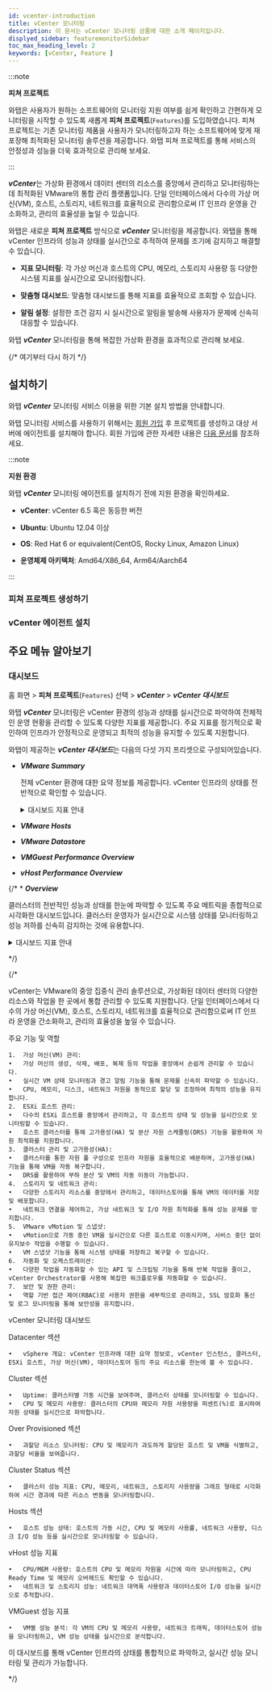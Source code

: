 ```yaml
---
id: vcenter-introduction
title: vCenter 모니터링
description: 이 문서는 vCenter 모니터링 상품에 대한 소개 페이지입니다.
displyed_sidebar: featuremonitorSidebar
toc_max_heading_level: 2
keywords: [vCenter, Feature ]
---
```


:::note

**피쳐 프로젝트**<ScrollToLink anchor='feature-project' />

와탭은 사용자가 원하는 소프트웨어의 모니터링 지원 여부를 쉽게 확인하고 간편하게 모니터링을 시작할 수 있도록 새롭게 **피쳐 프로젝트**(<code class='Features'>Features</code>)를 도입하였습니다. 피쳐 프로젝트는 기존 모니터링 제품을 사용자가 모니터링하고자 하는 소프트웨어에 맞게 재포장해 최적화된 모니터링 솔루션을 제공합니다. 와탭 피쳐 프로젝트를 통해 서비스의 안정성과 성능을 더욱 효과적으로 관리해 보세요. 

:::

***vCenter***는 가상화 환경에서 데이터 센터의 리소스를 중앙에서 관리하고 모니터링하는 데 최적화된 VMware의 통합 관리 플랫폼입니다. 단일 인터페이스에서 다수의 가상 머신(VM), 호스트, 스토리지, 네트워크를 효율적으로 관리함으로써 IT 인프라 운영을 간소화하고, 관리의 효율성을 높일 수 있습니다.

와탭은 새로운 **피쳐 프로젝트** 방식으로 ***vCenter*** 모니터링을 제공합니다. 와탭을 통해 vCenter 인프라의 성능과 상태를 실시간으로 추적하여 문제를 조기에 감지하고 해결할 수 있습니다.

* **지표 모니터링**: 각 가상 머신과 호스트의 CPU, 메모리, 스토리지 사용량 등 다양한 시스템 지표를 실시간으로 모니터링합니다.

* **맞춤형 대시보드**: 맞춤형 대시보드를 통해 지표를 효율적으로 조회할 수 있습니다.

* **알림 설정**: 설정한 조건 감지 시 실시간으로 알림을 발송해 사용자가 문제에 신속히 대응할 수 있습니다.

와탭 ***vCenter*** 모니터링을 통해 복잡한 가상화 환경을 효과적으로 관리해 보세요.

{/* 여기부터 다시 하기 */}

## 설치하기 

와탭 ***vCenter*** 모니터링 서비스 이용을 위한 기본 설치 방법을 안내합니다. 

와탭 모니터링 서비스를 사용하기 위해서는 [회원 가입](https://www.whatap.io/ko/signup/) 후 프로젝트를 생성하고 대상 서버에 에이전트를 설치해야 합니다. 회원 가입에 관한 자세한 내용은 [다음 문서](../account/account-manage)를 참조하세요. 

:::note 

**지원 환경**<ScrollToLink anchor='vcenter-supported-env' />

와탭 ***vCenter*** 모니터링 에이전트를 설치하기 전에 지원 환경을 확인하세요. 

* **vCenter**: vCenter 6.5 혹은 동등한 버전

* **Ubuntu**: Ubuntu 12.04 이상

* **OS**: Red Hat 6 or equivalent(CentOS, Rocky Linux, Amazon Linux)

* **운영체제 아키텍처**: Amd64/X86_64, Arm64/Aarch64

:::

### 피쳐 프로젝트 생성하기 


<CreateFeature /> 

### vCenter 에이전트 설치

<InstallFeature name='vCenter 에이전트 설치' />

## 주요 메뉴 알아보기 

### 대시보드 

홈 화면 > **피쳐 프로젝트**(<code class='Features'>Features</code>) 선택 > ***vCenter*** > ***vCenter 대시보드***

와탭 ***vCenter*** 모니터링은 vCenter 환경의 성능과 상태를 실시간으로 파악하여 전체적인 운영 현황을 관리할 수 있도록 다양한 지표를 제공합니다. 주요 지표를 정기적으로 확인하여 인프라가 안정적으로 운영되고 최적의 성능을 유지할 수 있도록 지원합니다.

와탭이 제공하는 ***vCenter 대시보드***는 다음의 다섯 가지 프리셋으로 구성되어있습니다.

* ***VMware Summary***

  전체 vCenter 환경에 대한 요약 정보를 제공합니다. vCenter 인프라의 상태를 전반적으로 확인할 수 있습니다.

  <details>
  <summary>대시보드 지표 안내 </summary>

  #### Datacenter

  * vSphere Overview: vCenter 환경에 대한 핵심 지표를 요약하여 제공합니다.

    * ***vCenter***: 모니터링 중인 vCenter 인스턴스의 수를 나타냅니다.

    * ***Cluster***: 관리 중인 클러스터의 총 수를 보여줍니다.

    * ***ESXi Host***: 현재 관리 중인 ESXi 호스트의 수를 표시합니다.

    * ***VM(Virtual Machines)***: 모니터링 중인 가상 머신(VM)의 총 수를 나타냅니다.

    * ***Datastore***: 현재 관리 중인 데이터스토어의 수를 표시합니다.

  </details>

* ***VMware Hosts***

* ***VMware Datastore***

* ***VMGuest Performance Overview***

* ***vHost Performance Overview***



{/* * ***Overview*** 

  클러스터의 전반적인 성능과 상태를 한눈에 파악할 수 있도록 주요 메트릭을 종합적으로 시각화한 대시보드입니다. 클러스터 운영자가 실시간으로 시스템 상태를 모니터링하고 성능 저하를 신속히 감지하는 것에 유용합니다.

  <details>
  <summary>대시보드 지표 안내 </summary>

  ##### 대시보드 상단 요약 정보

  * ***CPU***: 클러스터에서 사용 중인 CPU 코어의 수를 표시합니다.

  * ***Memory***: 클러스터에서 사용 중인 총 메모리 용량과 현재 메모리 사용량을 나타냅니다.

  * ***ZooKeeper***: 현재 운영 중인 ZooKeeper 인스턴스의 수와 가용 상태를 보여줍니다.

  * ***Broker***: 활성화된 브로커의 수와 상태를 표시합니다.

  * ***Bookies***: 아파치 펄사에서 사용하는 BookKeeper 노드(Bookies)의 수와 상태를 나타냅니다.

  * ***Broker Storage Size***: 브로커에 저장된 데이터의 총 용량을 보여줍니다.

  * ***Backlog***: 처리되지 않은 메시지의 총 크기를 표시하여 메시지 처리의 지연 상태를 파악할 수 있습니다.

  ##### 성능 그래프 

  * ***Messaging Storage***: 시간에 따른 메시지 저장소 사용량을 표시하여 저장소 용량 변동성을 추적합니다.

  * ***Message Rate(msg/s)***: 초당 처리되는 메시지 수를 그래프로 보여주며, 클러스터의 메시지 처리 속도를 모니터링합니다.

  * ***Messaging Backlog***: 시간 경과에 따라 처리되지 않고 대기 중인 메시지의 수를 시각화하여, 메시지 처리 지연을 신속히 파악할 수 있습니다.

  * ***Throughput(bytes/s)***: 초당 처리된 데이터의 양을 나타내며, 클러스터의 데이터 처리 능력을 평가합니다.

  * ***Replication Backlog***: 다른 데이터 센터로 복제되지 않고 대기 중인 메시지의 수를 보여줍니다.

  * ***Replication Throughput***: 데이터 복제 과정에서 초당 처리되는 데이터 양을 나타냅니다.

  * ***Replication Rate***: 복제 메시지의 전송 속도를 보여줍니다.

  * ***Subscription Unacked Messages***: 구독된 메시지 중 아직 확인되지 않은(Unacked) 메시지의 수를 나타냅니다.

  ##### 상위 10개 항목 백로그

  * ***Top 10 topics backlog***: 백로그가 가장 많은 상위 10개의 토픽을 나열하여 메시지 지연 원인을 분석할 수 있습니다.

  * ***Top 10 Replication Backlog***: 복제 백로그가 가장 많은 상위 10개의 항목을 나열하여 복제 지연 문제를 파악할 수 있습니다.

  </details>

*/}


{/* 

vCenter는 VMware의 중앙 집중식 관리 솔루션으로, 가상화된 데이터 센터의 다양한 리소스와 작업을 한 곳에서 통합 관리할 수 있도록 지원합니다. 단일 인터페이스에서 다수의 가상 머신(VM), 호스트, 스토리지, 네트워크를 효율적으로 관리함으로써 IT 인프라 운영을 간소화하고, 관리의 효율성을 높일 수 있습니다.

주요 기능 및 역할

	1.	가상 머신(VM) 관리:
	•	가상 머신의 생성, 삭제, 배포, 복제 등의 작업을 중앙에서 손쉽게 관리할 수 있습니다.
	•	실시간 VM 상태 모니터링과 경고 알림 기능을 통해 문제를 신속히 파악할 수 있습니다.
	•	CPU, 메모리, 디스크, 네트워크 자원을 동적으로 할당 및 조정하여 최적의 성능을 유지합니다.
	2.	ESXi 호스트 관리:
	•	다수의 ESXi 호스트를 중앙에서 관리하고, 각 호스트의 상태 및 성능을 실시간으로 모니터링할 수 있습니다.
	•	호스트 클러스터를 통해 고가용성(HA) 및 분산 자원 스케줄링(DRS) 기능을 활용하여 자원 최적화를 지원합니다.
	3.	클러스터 관리 및 고가용성(HA):
	•	클러스터를 통한 자원 풀 구성으로 인프라 자원을 효율적으로 배분하며, 고가용성(HA) 기능을 통해 VM을 자동 복구합니다.
	•	DRS를 활용하여 부하 분산 및 VM의 자동 이동이 가능합니다.
	4.	스토리지 및 네트워크 관리:
	•	다양한 스토리지 리소스를 중앙에서 관리하고, 데이터스토어를 통해 VM의 데이터를 저장 및 배포합니다.
	•	네트워크 연결을 제어하고, 가상 네트워크 및 I/O 자원 최적화를 통해 성능 문제를 방지합니다.
	5.	VMware vMotion 및 스냅샷:
	•	vMotion으로 가동 중인 VM을 실시간으로 다른 호스트로 이동시키며, 서비스 중단 없이 유지보수 작업을 수행할 수 있습니다.
	•	VM 스냅샷 기능을 통해 시스템 상태를 저장하고 복구할 수 있습니다.
	6.	자동화 및 오케스트레이션:
	•	다양한 작업을 자동화할 수 있는 API 및 스크립팅 기능을 통해 반복 작업을 줄이고, vCenter Orchestrator를 사용해 복잡한 워크플로우를 자동화할 수 있습니다.
	7.	보안 및 권한 관리:
	•	역할 기반 접근 제어(RBAC)로 사용자 권한을 세부적으로 관리하고, SSL 암호화 통신 및 로그 모니터링을 통해 보안성을 유지합니다.

vCenter 모니터링 대시보드

Datacenter 섹션

	•	vSphere 개요: vCenter 인프라에 대한 요약 정보로, vCenter 인스턴스, 클러스터, ESXi 호스트, 가상 머신(VM), 데이터스토어 등의 주요 리소스를 한눈에 볼 수 있습니다.

Cluster 섹션

	•	Uptime: 클러스터별 가동 시간을 보여주며, 클러스터 상태를 모니터링할 수 있습니다.
	•	CPU 및 메모리 사용량: 클러스터의 CPU와 메모리 자원 사용량을 퍼센트(%)로 표시하여 자원 상태를 실시간으로 파악합니다.

Over Provisioned 섹션

	•	과할당 리소스 모니터링: CPU 및 메모리가 과도하게 할당된 호스트 및 VM을 식별하고, 과할당 비율을 보여줍니다.

Cluster Status 섹션

	•	클러스터 성능 지표: CPU, 메모리, 네트워크, 스토리지 사용량을 그래프 형태로 시각화하여 시간 경과에 따른 리소스 변동을 모니터링합니다.

Hosts 섹션

	•	호스트 성능 상태: 호스트의 가동 시간, CPU 및 메모리 사용률, 네트워크 사용량, 디스크 I/O 성능 등을 실시간으로 모니터링할 수 있습니다.

vHost 성능 지표

	•	CPU/MEM 사용량: 호스트의 CPU 및 메모리 자원을 시간에 따라 모니터링하고, CPU Ready Time 및 메모리 오버헤드도 확인할 수 있습니다.
	•	네트워크 및 스토리지 성능: 네트워크 대역폭 사용량과 데이터스토어 I/O 성능을 실시간으로 추적합니다.

VMGuest 성능 지표

	•	VM별 성능 분석: 각 VM의 CPU 및 메모리 사용량, 네트워크 트래픽, 데이터스토어 성능을 모니터링하고, VM 성능 상태를 실시간으로 분석합니다.

이 대시보드를 통해 vCenter 인프라의 상태를 통합적으로 파악하고, 실시간 성능 모니터링 및 관리가 가능합니다.

*/}
